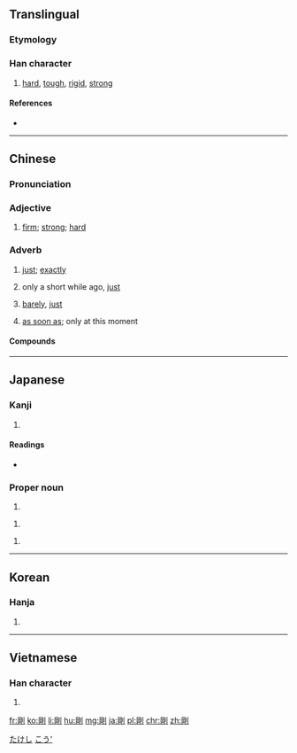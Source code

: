 {{also|刚}}
==Translingual==

===Etymology===
{{Han compound|岡|刀|c1=p|c2=s|t2=knife|ls=psc}}

===Han character===
{{Han char|rn=18|rad=刀|as=08|sn=10|four=72200|canj=BULN|ids=⿰[[岡]][[刂]]}}

# [[hard]], [[tough]], [[rigid]], [[strong]]

====References====
* {{Han ref|kx=0141.110|dkj=02042|dj=0320.170|hdz=10344.100|uh=525B|ud=21083|bh=ADE8|bd=44520}}

----

==Chinese==
{{zh-forms|s=刚}}

===Pronunciation===
{{zh-pron
|m=gāng
|c=gong1
|h=pfs=kông
|md=
|mn=kong
|w=
|mc=y
|oc=y
|cat=adj,adv
}}

===Adjective===
{{zh-adj}}

# [[firm]]; [[strong]]; [[hard]]
#: {{zh-usex|他 的 性格 是 剛 與 柔 的 結合。|His character is a combination of strength and kindness.}}  

===Adverb===
{{zh-adv}}

# [[just]]; [[exactly]]
#: {{zh-usex|剛好|just, exactly}}
# only a short while ago, [[just]]
#: {{zh-usex|剛才|just now, a moment ago}} 
#: {{zh-usex|剛剛|just now, only}}
#: {{zh-usex|他 '''剛''' 回來 。|He has '''just''' come back.}}
# [[barely]], [[just]]
#: {{zh-usex|一 個 月 1000 元 的 工資，'''剛''' 夠 他 吃飯。|He earn 1000 yuan a month, '''barely''' enough for food.}}
# [[as soon as]]; only at this moment
#: {{zh-usex|他 剛 做完 工作，鈴 就 響 了.|The moment he finished his work, bell rang.}}  

====Compounds====
{{der3
| {{zh-l|剛愎}}
| {{zh-l|剛愎自用}}
| {{zh-l|剛才}}
| {{zh-l|剛度}}
| {{zh-l|剛剛}}
| {{zh-l|剛果}}
| {{zh-l|剛果紅}}
| {{zh-l|剛好}}
| {{zh-l|剛架}}
| {{zh-l|剛健}}
| {{zh-l|剛勁}}
| {{zh-l|剛烈}}
| {{zh-l|剛毛}}
| {{zh-l|剛氣}}
| {{zh-l|剛強}}
| {{zh-l|剛巧}}
| {{zh-l|剛韌}}
| {{zh-l|剛柔相濟}}
| {{zh-l|剛砂}}
| {{zh-l|剛石}}
| {{zh-l|剛體}}
| {{zh-l|剛性}}
| {{zh-l|剛一}}
| {{zh-l|剛毅}}
| {{zh-l|剛硬}}
| {{zh-l|剛勇}}
| {{zh-l|剛玉}}
| {{zh-l|剛正}}
| {{zh-l|剛直}}
}}

----

==Japanese==

===Kanji===
{{ja-kanji|grade=c|rs=刀08}}

# {{defn|lang=ja|sort=刀08}}

====Readings====
* {{ja-readings|goon=[[こう]] (kō)|kanon=[[こう]] (kō)|kanyoon=[[ごう]] (gō)|kun=[[つよい]] (tsuyoi), [[こわい]] (kowai)}}

===Proper noun===
{{ja-pos|k|proper|hira=たけし|rom=Takeshi}}

# {{given name|male|lang=ja}}

{{ja-pos|k|proper|hira=つよし|rom=Tsuyoshi}}

# {{given name|male|lang=ja}}

{{ja-pos|k|proper|hira=ごう|rom=Gō|hidx=こう'}}

# {{given name|male|lang=ja}}

[[Category:Japanese male given names|たけし]]
[[Category:Japanese male given names|こう']]

----

==Korean==

===Hanja===
{{ko-hanja|hangeul=강|rv=gang|mr=kang}}

# {{defn|lang=ko|sort=刀08}}

----

==Vietnamese==

===Han character===
{{vi-hantu|[[cương]], [[cang]]|rs=刀08}}

# {{defn|lang=vi|sort=刀08}}

[[fr:剛]]
[[ko:剛]]
[[li:剛]]
[[hu:剛]]
[[mg:剛]]
[[ja:剛]]
[[pl:剛]]
[[chr:剛]]
[[zh:剛]]
